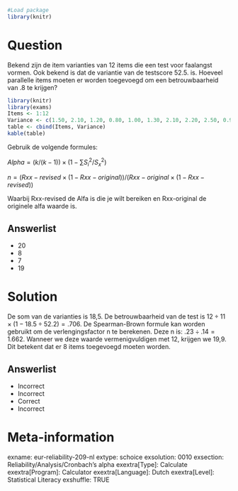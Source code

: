 ```r
#Load package
library(knitr)
```

Question
========
Bekend zijn de item varianties van 12 items die een test voor faalangst vormen. Ook bekend is dat de variantie van de testscore 52.5. is. Hoeveel parallelle items moeten er worden toegevoegd om een betrouwbaarheid van .8 te krijgen?

```r
library(knitr)
library(exams)
Items <- 1:12
Variance <- c(1.50, 2.10, 1.20, 0.80, 1.00, 1.30, 2.10, 2.20, 2.50, 0.90, 1.20, 1.70)
table <- cbind(Items, Variance)
kable(table)
```
Gebruik de volgende formules:


$Alpha = (k / (k-1)) \times ( 1 - ∑S^2_i / S^2_x)$

$n = (Rxx-revised \times (1-Rxx-original))/(Rxx-original \times (1- Rxx-revised))$

Waarbij Rxx-revised de Alfa is die je wilt bereiken en Rxx-original de originele alfa waarde is.

Answerlist
----------
* 20
* 8
* 7
* 19


Solution
========
De som van de varianties is 18,5. De betrouwbaarheid van de test is $12 \div 11 \times (1-18.5 \div 52.2)=.706$. 
De Spearman-Brown formule kan worden gebruikt om de verlengingsfactor n te berekenen.
Deze n is: $.23 \div .14=1.662$. 
Wanneer we deze waarde vermenigvuldigen met 12, krijgen we 19,9. Dit betekent dat er 8 items toegevoegd moeten worden.

Answerlist
----------
* Incorrect
* Incorrect
* Correct
* Incorrect


Meta-information
================
exname: eur-reliability-209-nl
extype: schoice
exsolution: 0010
exsection: Reliability/Analysis/Cronbach's alpha
exextra[Type]: Calculate
exextra[Program]: Calculator
exextra[Language]: Dutch
exextra[Level]: Statistical Literacy
exshuffle: TRUE

